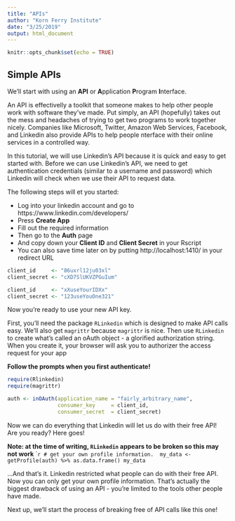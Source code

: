 ```yaml
---
title: "APIs"
author: "Korn Ferry Institute"
date: "3/25/2019"
output: html_document
---
```


```r
knitr::opts_chunk$set(echo = TRUE)
```

## Simple APIs

We'll start with using an **API** or **A**pplication **P**rogram **I**nterface. 

An API is effectivelly a toolkit that someone makes to help other people work with 
software they've made. Put simply, an API (hopefully) takes out the mess and headaches
of trying to get two programs to work together nicely. Companies like Microsoft, 
Twitter, Amazon Web Services, Facebook, and Linkedin also provide APIs to help people 
nterface with their online services in a controlled way.

In this tutorial, we will use Linkedin's API because it is quick and easy to get started with. 
Before we can use Linkedin's API, we need to get authentication credentials (similar to a username
and password) which Linkedin will check when we use their API to request data. 

The following steps will et you started:

* Log into your linkedin account and go to https://www.linkedin.com/developers/ 
* Press **Create App**
* Fill out the required information
* Then go to the **Auth** page
* And copy down your **Client ID** and **Client Secret** in your Rscript
* You can also save time later on by putting http://localhost:1410/ in your redirect URL

```r
client_id     <- "86uxrl12ju03xl"
client_secret <- "cXD7SlUKVZPGuIum"
```

```r
client_id     <- "xXuseYourIDXx"
client_secret <- "123useYouOne321"

```

Now you're ready to use your new API key. 

First, you'll need the package `RLinkedin` 
which is designed to make API calls easy. We'll also get `magrittr` because `magrittr` 
is nice. Then use `RLinkedin` to create what's called an oAuth object - a glorified
authorization string. When you create it, your browser will ask you to authorizer the
access request for your app

**Follow the prompts when you first authenticate!**
```r
require(Rlinkedin)
require(magrittr)
```
```r
auth <- inOAuth(application_name = "fairly_arbitrary_name",
                consumer_key     = client_id,
                consumer_secret  = client_secret)

```

Now we can do everything that Linkedin will let us do with their free API! Are you ready?
Here goes! 

**Note: at the time of writing, `RLinkedin` appears to be broken so this may not work**
````r
# get your own profile information. 
my_data <- getProfile(auth) %>% as.data.frame()
my_data
```

...And that's it. Linkedin restricted what people can do with their free API. 
Now you can only get your own profile information. 
That's actually the biggest drawback of using an API - you're limited to the tools
other people have made. 

Next up, we'll start the process of breaking free of API calls like this one! 

